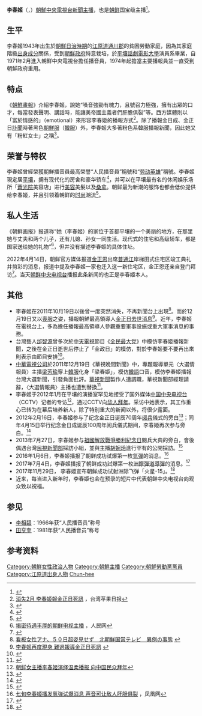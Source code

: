 {{NoteTA|G1=Korea}}
{{主播資訊
| 主播頭銜     = [[朝鮮中央電視台|朝鮮中央電視台]]主播
| 主播姓名     = 李春姬
| 主播英文名字 = 
| 主播出生年分 = 
| 主播出生日期 = {{birth date and age|1943|7|8}}
| 圖片 = 
| 星座         = 
| 主播逝世年分 = 
| 主播逝世日期 = 
| 主播年齡     = 
| 國籍         = {{DPRK}}
| 政黨         = {{WPK}}
| 居住地       = {{PRK}}[[平壤直轄市|平壤直轄市]]
| 出生地       = {{KOR-JPN}}[[江原道_(日治時期)|江原道]][[通川郡_(北韓)|通川郡]]
| 逝世地       = 
| 最高學歷     = [[平壤話劇電影大學|平壤話劇電影大學]]演員系
| 暱稱         = 
| 綽號         = 
| 血型         = 
| 身高         = 
| 體重         = 
| 婚姻狀況     = 
| 配偶         = 
| 信仰宗教     = 
| 官方網站     = 
| 備註         =
|}}
{{Infobox Korean name|hangul=리춘희|hanja=李春姬|mr=Ri Ch'unhi|rr=Ri Chunhi|context=north}}
'''李春姬'''（{{kor|리춘희|hanja=李春姬}}，{{bd|1943年|7月8日|catIdx=Ri, Chun-hee}}）[[朝鮮中央電視台|朝鮮中央電視台]][[新聞主播|新聞主播]]，也是[[朝鲜民主主义人民共和国|朝鲜]]国宝级主播<ref>{{YouTube|4hCEsC8RVzA|親睹李春姬風采 民視獨家專訪}}</ref>。

==生平==
李春姬1943年出生於[[朝鮮日治時期|朝鮮日治時期]]的[[江原道_(北)|江原道]][[通川郡_(朝鮮)|通川郡]]的貧困勞動家庭，因為其家庭階級[[出身成分|出身成分]]關係，受到[[朝鮮民主主義人民共和國政府|朝鮮政府]]特意栽培，於[[平壤話劇電影大學|平壤話劇電影大學]]演員系畢業，自1971年2月進入朝鮮中央電視台擔任播音員，1974年起擔當主要播報員並一直受到朝鮮政府重用。

== 特点 ==
《[[朝鮮畫報|朝鮮畫報]]》介紹李春姬，說她“嗓音強勁有魄力，且號召力極強，擁有出眾的口才，每當發表聲明、講話時，能讓美帝國主義者們肝膽俱裂”等。西方媒體則以「富於情感的」（emotional）來形容李春姬的播報方式<ref>[http://tw.nextmedia.com/realtimenews/article/international/20111219/101659 消失2月 李春姬報金正日死訊] {{Wayback|url=http://tw.nextmedia.com/realtimenews/article/international/20111219/101659 |date=20120108012553 }}，台湾苹果日报</ref>。除了播報金日成、金正日[[訃聞|訃聞]]時著黑色[[朝鮮服|朝鮮服]]（[[韓服|韓服]]）外，李春姬大多著粉色系韓服播報新聞，因此她又有「粉紅女士」之稱<ref>{{Cite web |url=https://video.udn.com/news/748227 |title=又見粉紅女士！北韓主播李春姬復出 |access-date=2017-09-06 |archive-date=2019-06-08 |archive-url=https://web.archive.org/web/20190608204813/https://video.udn.com/news/748227 |dead-url=no }}</ref>。

==荣誉与特权==
李春姬曾經榮獲朝鮮播音員最高榮譽“人民播音員”稱號和“[[劳动英雄_(朝鲜)|劳动英雄]]”稱號。李春姬現定居[[平壤|平壤]]，拥有现代化的房舍和豪华轿车<ref>{{cite web|language=ko|url=http://news.chosun.com/site/data/html_dir/2008/04/16/2008041600088.html/2008%E5%B9%B44%E6%9C%8816%E6%97%A5%E4%BB%98|title=북성명 때마다 '전투적인 그녀' - 1등 인터넷뉴스 조선닷컴|publisher=朝鲜日报|date=2008年4月16日|accessdate=2010年6月17日|archive-date=2019年6月13日|archive-url=https://web.archive.org/web/20190613110447/http://news.chosun.com/site/data/html_dir/2008/04/16/2008041600088.html/2008%E5%B9%B44%E6%9C%8816%E6%97%A5%E4%BB%98|dead-url=no}}</ref>，并可以在平壤最有名的休闲娱乐场所「[[蒼光院|蒼光院]]美容店」进行[[美容|美容]]美髮以及[[桑拿|桑拿]]。朝鲜最为新潮的服饰也都会低价提供给李春姬，并且引领着朝鲜的[[时尚|时尚]]潮流<ref>{{cite web|language=zh-hans|url=http://world.people.com.cn/GB/9516509.html|title=组图：揭密待遇丰厚的朝鲜电视主播|publisher=人民网转载新华网|date=2009年6月22日|accessdate=2010年6月17日|archive-date=2019年3月16日|archive-url=https://web.archive.org/web/20190316104924/http://world.people.com.cn/GB/9516509.html|dead-url=no}}</ref>。

== 私人生活 ==
《朝鲜画报》报道称“她（李春姬）的家位于首都平壤的一个美丽的地方，在那里她与丈夫和两个儿子，还有儿媳、孙女一同生活。现代式的住宅和高级轿车，都是国家送给她的礼物”<ref>[http://world.people.com.cn/GB/9516509.html 揭密待遇丰厚的朝鲜电视主播] {{Wayback|url=http://world.people.com.cn/GB/9516509.html |date=20190316104924 }}，人民网</ref>，但并没有描述李春姬的具体住址。

2022年4月14日，朝鲜官方媒体报道[[金正恩|金正恩]]出席[[普通江|普通江]]岸梯田式住宅区竣工典礼并剪彩的消息，报道中提及李春姬一家也迁入这一新住宅区，金正恩还亲自登门拜访<ref>{{cite news |title=凝聚着我们党的人民群众第一主义理念和主体建筑飞跃发展面貌的平壤的新景观 金正恩同志出席普通江岸梯田式住宅区竣工典礼并剪彩 |url=http://kcna.kp/cn/article/q/ce64f98b728101103d76eb0ddc69286c.kcmsf |website=朝鲜中央通讯社  |accessdate=2022-04-14 |date=2022-04-14}}</ref>。当天[[朝鲜中央电视台|朝鲜中央电视台]]播报此条新闻的也正是李春姬本人。

== 其他 ==
*李春姬在2011年10月19日以後曾一度突然消失，不再新聞台上出現<ref>[http://sankei.jp.msn.com/world/news/111212/kor11121207190001-n1.htm 看板女性アナ、５０日超姿見せず　北朝鮮国営テレビ　異例の事態] {{webarchive|url=https://web.archive.org/web/20111213004437/http://sankei.jp.msn.com/world/news/111212/kor11121207190001-n1.htm |date=2011-12-13 }}</ref>。而於12月19日又以[[喪服|喪服]]之姿，播報朝鮮最高領導人[[金正日之死|金正日去世消息]]<ref>[http://iservice.libertytimes.com.tw/liveNews/news.php?no=581806&type=%E5%9C%8B%E9%9A%9B 李春姬再度現身 難過報導金正日死訊] {{webarchive|url=https://web.archive.org/web/20120108023329/http://iservice.libertytimes.com.tw/liveNews/news.php?no=581806&type=%E5%9C%8B%E9%9A%9B |date=2012-01-08 }}</ref>。近年，李春姬在電視台上，多為擔任播報最高領導人參觀重要軍事設施或重大軍事消息的事務。
*台灣藝人[[邰智源|邰智源]]曾多次於[[中天電視|中天電視]]節目《[[全民最大党|全民最大党]]》中模仿李春姬播報新聞，之後在金正日逝世后停止了「金政日」的模仿，對於李春姬要不要再出來則表示由節目安排<ref>{{cite web|url=http://blog.ctitv.com.tw/apeshow/archive/2011/12/21/7513.aspx|title=模仿節目「金正日」絕響　邰不再模仿|publisher=中天电视网站|date=2011-12-21|deadurl=yes|archiveurl=https://web.archive.org/web/20120307214207/http://blog.ctitv.com.tw/apeshow/archive/2011/12/21/7513.aspx|archivedate=2012-03-07}}</ref>。 
*[[中華電視公司|中華電視公司]]於2011年12月19日《華視晚間新聞》中，專題報導單元〈大選情報員〉主播[[梁芳瑜|梁芳瑜]]穿上[[韓服|韓服]]化身「梁春姬」，模仿[[韓語|韓語]]口音，模仿李春姬播報台灣大選新聞，引發負面批評。[[華視新聞|華視新聞]]製作人遭調職，華視新聞部經理請辭，〈大選情報員〉主播也遭到替換<ref>{{Cite web |url=http://www.libertytimes.com.tw/2011/new/dec/21/today-life1.htm |title=華視主播「李春姬」上身 NCC直批「很糟糕」 |access-date=2012-01-07 |archive-date=2012-10-29 |archive-url=https://web.archive.org/web/20121029132952/http://www.libertytimes.com.tw/2011/new/dec/21/today-life1.htm |dead-url=no }}</ref>。
*李春姬于2012年1月在平壤的演播室罕见地接受了国外媒体[[中国中央电视台|中国中央电视台]]（CCTV）记者的专访<ref>[https://web.archive.org/web/20120126081551/http://ent.ifeng.com/idolnews/jpkr/detail_2012_01/23/12130233_0.shtml 朝鲜女主播李春姬演绎温柔播报 向中国民众拜年]</ref>，通过CCTV向[[华人|华人]][[拜年|拜年]]。采访中她表示，其工作重心已转为在幕后培养新人，除了特别重大的新闻以外，将很少露面。
*2012年2月16日，李春姬参与了纪念金正日诞辰70周年[[阅兵|阅兵]]儀式的旁白<ref>{{Cite web |url=http://v.youku.com/v_show/id_XMzUzNjIxNTMy.html |title=2012-02-16锦绣山太阳宫朝鲜阅兵 |access-date=2012-09-15 |archive-date=2012-04-20 |archive-url=https://web.archive.org/web/20120420061007/http://v.youku.com/v_show/id_XMzUzNjIxNTMy.html |dead-url=no }}</ref>；同年4月15日举行纪念金日成诞辰100周年阅兵儀式期间，李春姬再次参与旁白。<ref>{{Cite web |url=http://v.youku.com/v_show/id_XMzgyMTkyOTY0.html |title=2012-04-15庆祝金日成诞辰100周年朝鲜阅兵 |access-date=2012-09-15 |archive-date=2012-04-26 |archive-url=https://web.archive.org/web/20120426132125/http://v.youku.com/v_show/id_XMzgyMTkyOTY0.html |dead-url=no }}</ref>
*2013年7月27日，李春姬参与[[祖國解放戰爭勝利紀念日|祖國解放戰爭勝利紀念日]]閱兵大典的旁白，會後偶遇台灣[[民視新聞|民視新聞部]]採訪小組，並與主播[[胡婉玲|胡婉玲]]進行罕有的公開採訪。<ref>{{Cite web |url=https://www.youtube.com/watch?v=ME78EhrEodM |title=民視新聞採訪朝鮮北韓國寶級主播李春姬 |access-date=2021-03-31 |archive-date=2019-08-11 |archive-url=https://web.archive.org/web/20190811093906/https://www.youtube.com/watch?v=ME78EhrEodM |dead-url=no }}</ref>
*2016年1月6日，李春姬播报了朝鲜成功試爆第一枚[[氫彈|氫彈]]的消息。<ref>[http://news.ifeng.com/a/20160106/46962103_0.shtml 七旬李春姬播发氢弹试爆消息 声音可让敌人肝胆俱裂] {{Wayback|url=http://news.ifeng.com/a/20160106/46962103_0.shtml |date=20190609062245 }}，凤凰网</ref>
*2017年7月4日，李春姬播报了朝鲜成功試爆第一枚[[洲際彈道導彈|洲際彈道導彈]]的消息。<ref>{{Cite web |url=http://www.kcna.kp/kcna.user.home.retrieveHomeInfoList.kcmsf;jsessionid=DB90F1B95BA15EA5DE81064A7564C098 |title=金正恩下令进行“火星－１４”型洲际弹道火箭试射 |access-date=2017-07-04 |archive-date=2017-08-01 |archive-url=https://web.archive.org/web/20170801201438/http://www.kcna.kp/kcna.user.home.retrieveHomeInfoList.kcmsf;jsessionid=DB90F1B95BA15EA5DE81064A7564C098 |dead-url=no }}</ref>
*2017年11月29日， 李春姬宣布朝鲜成功试射洲际飞弹「火星-15」。<ref>{{Cite web |url=http://news.ltn.com.tw/news/world/breakingnews/2268064 |title=北韓國寶李春姬現身 宣布試射「火星-15」成功 |access-date=2017-11-29 |archive-date=2021-01-20 |archive-url=https://web.archive.org/web/20210120234104/https://news.ltn.com.tw/news/world/breakingnews/2268064 |dead-url=no }}</ref>
*近来，每当进入新年时，李春姬也会在预录的短片中代表朝鲜中央电视台向观众致以祝福。

==参见==
*[[李相碧|李相碧]]：1966年获“人民播音员”称号
*[[田亨奎|田亨奎]]：1981年获“人民播音员”称号

==参考资料==
{{reflist}}

{{DEFAULTSORT:Ri, Chun-hee}}
[[Category:朝鮮女性政治人物|Category:朝鮮女性政治人物]]
[[Category:朝鮮主播|Category:朝鮮主播]]
[[Category:朝鮮勞動黨黨員|Category:朝鮮勞動黨黨員]]
[[Category:江原道出身人物|Category:江原道出身人物]]
[[Category:李姓|Chun-hee]]